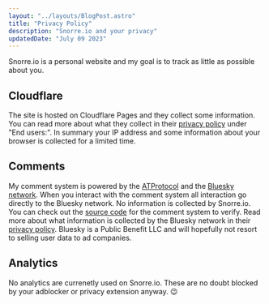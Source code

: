 ```yaml
---
layout: "../layouts/BlogPost.astro"
title: "Privacy Policy"
description: "Snorre.io and your privacy"
updatedDate: "July 09 2023"
---
```



Snorre.io is a personal website and my goal is to track as little as possible about you.

## Cloudflare

The site is hosted on Cloudflare Pages and they collect some information.
You can read more about what they collect in their [privacy policy](https://www.cloudflare.com/privacypolicy/) under "End users:".
In summary your IP address and some information about your browser is collected for a limited time.

## Comments

My comment system is powered by the [ATProtocol](https://atproto.com/) and the [Bluesky network](https://blueskyweb.xyz).
When you interact with the comment system all interaction go directly to the Bluesky network.
No information is collected by Snorre.io.
You can check out the [source code](https://github.com/snorremd/snorreio/blob/main/src/components/comments) for the comment system to verify.
Read more about what information is collected by the Bluesky network in their [privacy policy](https://blueskyweb.xyz/support/privacy-policy).
Bluesky is a Public Benefit LLC and will hopefully not resort to selling user data to ad companies.

## Analytics

No analytics are currenetly used on Snorre.io.
These are no doubt blocked by your adblocker or privacy extension anyway. 😉